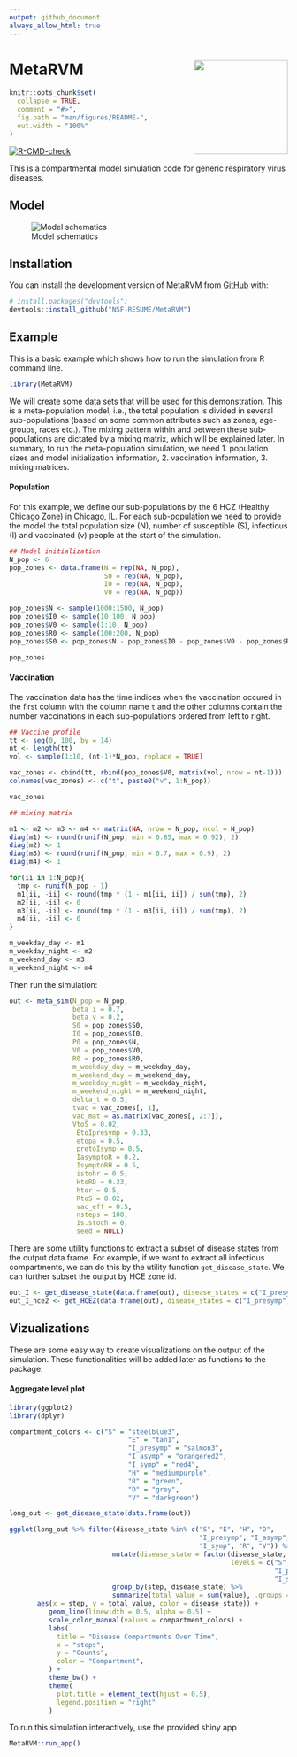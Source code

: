 ```yaml
---
output: github_document
always_allow_html: true
---
```


<!-- README.md is generated from README.Rmd. Please edit that file -->

# MetaRVM <img src="inst/logo.png" width="170px" align="right" /> 


```r
knitr::opts_chunk$set(
  collapse = TRUE,
  comment = "#>",
  fig.path = "man/figures/README-",
  out.width = "100%"
)
```

<!-- badges: start -->
[![R-CMD-check](https://github.com/NSF-RESUME/MetaRVM/actions/workflows/R-CMD-check.yaml/badge.svg)](https://github.com/NSF-RESUME/MetaRVM/actions/workflows/R-CMD-check.yaml)
<!-- badges: end -->

This is a compartmental model simulation code for generic respiratory virus diseases.

## Model

![Model schematics](man/figures/model.png)

## Installation

You can install the development version of MetaRVM from [GitHub](https://github.com/) with:

``` r
# install.packages("devtools")
devtools::install_github("NSF-RESUME/MetaRVM")
```

## Example

This is a basic example which shows how to run the simulation from R command line.

```r
library(MetaRVM)
```

We will create some data sets that will be used for this demonstration. This is a meta-population model, i.e., the total population is divided in several sub-populations (based on some common attributes such as zones, age-groups, races etc.). The mixing pattern within and between these sub-populations are dictated by a mixing matrix, which will be explained later. In summary, to run the meta-population simulation, we need 
1. population sizes and model initialization information,
2. vaccination information,
3. mixing matrices.

#### Population

For this example, we define our sub-populations by the 6 HCZ (Healthy Chicago Zone) in Chicago, IL. For each sub-population we need to provide the model the total population size (N), number of susceptible (S), infectious (I) and vaccinated (v) people at the start of the simulation.

```r
## Model initialization
N_pop <- 6
pop_zones <- data.frame(N = rep(NA, N_pop),
                        S0 = rep(NA, N_pop),
                        I0 = rep(NA, N_pop),
                        V0 = rep(NA, N_pop))

pop_zones$N <- sample(1000:1500, N_pop)
pop_zones$I0 <- sample(10:100, N_pop)
pop_zones$V0 <- sample(1:10, N_pop)
pop_zones$R0 <- sample(100:200, N_pop)
pop_zones$S0 <- pop_zones$N - pop_zones$I0 - pop_zones$V0 - pop_zones$R0

pop_zones
```

#### Vaccination

The vaccination data has the time indices when the vaccination occured in the first column with the column name `t` and the other columns contain the number vaccinations in each sub-populations ordered from left to right. 

```r
## Vaccine profile
tt <- seq(0, 100, by = 14)
nt <- length(tt)
vol <- sample(1:10, (nt-1)*N_pop, replace = TRUE)

vac_zones <- cbind(tt, rbind(pop_zones$V0, matrix(vol, nrow = nt-1)))
colnames(vac_zones) <- c("t", paste0("v", 1:N_pop))

vac_zones
```



```r
## mixing matrix

m1 <- m2 <- m3 <- m4 <- matrix(NA, nrow = N_pop, ncol = N_pop)
diag(m1) <- round(runif(N_pop, min = 0.85, max = 0.92), 2)
diag(m2) <- 1
diag(m3) <- round(runif(N_pop, min = 0.7, max = 0.9), 2)
diag(m4) <- 1

for(ii in 1:N_pop){
  tmp <- runif(N_pop - 1)
  m1[ii, -ii] <- round(tmp * (1 - m1[ii, ii]) / sum(tmp), 2)
  m2[ii, -ii] <- 0
  m3[ii, -ii] <- round(tmp * (1 - m3[ii, ii]) / sum(tmp), 2)
  m4[ii, -ii] <- 0
}

m_weekday_day <- m1
m_weekday_night <- m2
m_weekend_day <- m3
m_weekend_night <- m4
```

Then run the simulation:

```r
out <- meta_sim(N_pop = N_pop,
                beta_i = 0.7,
                beta_v = 0.2,
                S0 = pop_zones$S0,
                I0 = pop_zones$I0,
                P0 = pop_zones$N,
                V0 = pop_zones$V0,
                R0 = pop_zones$R0,
                m_weekday_day = m_weekday_day,
                m_weekend_day = m_weekend_day,
                m_weekday_night = m_weekday_night,
                m_weekend_night = m_weekend_night,
                delta_t = 0.5,
                tvac = vac_zones[, 1],
                vac_mat = as.matrix(vac_zones[, 2:7]),
                VtoS = 0.02,
                 EtoIpresymp = 0.33,
                 etopa = 0.5,
                 pretoIsymp = 0.5,
                 IasymptoR = 0.2,
                 IsymptoRH = 0.5,
                 istohr = 0.5,
                 HtoRD = 0.33,
                 htor = 0.5,
                 RtoS = 0.02,
                 vac_eff = 0.5,
                 nsteps = 100,
                 is.stoch = 0,
                 seed = NULL)
```

There are some utility functions to extract a subset of disease states from the output data frame. For example, if we want to extract all infectious compartments, we can do this by the utility function `get_disease_state`. We can further subset the output by HCE zone id.

```r
out_I <- get_disease_state(data.frame(out), disease_states = c("I_presymp", "I_asymp", "I_symp"))
out_I_hce2 <- get_HCEZ(data.frame(out), disease_states = c("I_presymp", "I_asymp", "I_symp"), HCEZ_id = 2)
```

## Vizualizations

These are some easy way to create visualizations on the output of the simulation. These functionalities will be added later as functions to the package.

#### Aggregate level plot

```r
library(ggplot2)
library(dplyr)

compartment_colors <- c("S" = "steelblue3",
                              "E" = "tan1",
                              "I_presymp" = "salmon3",
                              "I_asymp" = "orangered2",
                              "I_symp" = "red4",
                              "H" = "mediumpurple",
                              "R" = "green",
                              "D" = "grey",
                              "V" = "darkgreen")

long_out <- get_disease_state(data.frame(out))

ggplot(long_out %>% filter(disease_state %in% c("S", "E", "H", "D",
                                                "I_presymp", "I_asymp",
                                                "I_symp", "R", "V")) %>%
                          mutate(disease_state = factor(disease_state,
                                                        levels = c("S", "E", "H", "D",
                                                                   "I_presymp", "I_asymp",
                                                                   "I_symp", "R", "V"))) %>%
                          group_by(step, disease_state) %>%
                          summarize(total_value = sum(value), .groups = "drop"),
       aes(x = step, y = total_value, color = disease_state)) +
          geom_line(linewidth = 0.5, alpha = 0.5) +
          scale_color_manual(values = compartment_colors) +
          labs(
            title = "Disease Compartments Over Time",
            x = "steps",
            y = "Counts",
            color = "Compartment",
          ) +
          theme_bw() +
          theme(
            plot.title = element_text(hjust = 0.5),
            legend.position = "right"
          )
```


To run this simulation interactively, use the provided shiny app

```r
MetaRVM::run_app()
```

